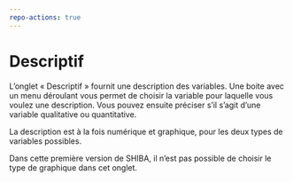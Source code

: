 ```yaml
---
repo-actions: true
---
```



# Descriptif

L’onglet « Descriptif » fournit une description des variables. Une boite avec un menu déroulant vous permet de choisir la variable pour laquelle vous voulez une description. Vous pouvez ensuite préciser s’il s’agit d’une variable qualitative ou quantitative. 

La description est à la fois numérique et graphique, pour les deux types de variables possibles. 

Dans cette première version de SHIBA, il n’est pas possible de choisir le type de graphique dans cet onglet. 
